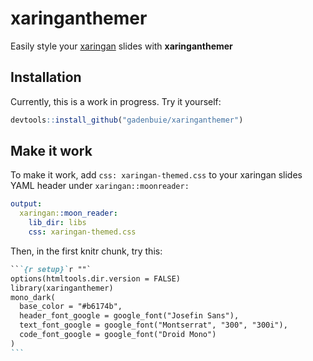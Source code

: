 # xaringanthemer

[xaringan]: https://github.com/yihui/xaringan

Easily style your [xaringan] slides with **xaringanthemer**

## Installation

Currently, this is a work in progress.
Try it yourself:

```r
devtools::install_github("gadenbuie/xaringanthemer")
```

## Make it work

To make it work, add `css: xaringan-themed.css` to your xaringan slides YAML header under `xaringan::moonreader:`

```yaml
output:
  xaringan::moon_reader:
    lib_dir: libs
    css: xaringan-themed.css
```

Then, in the first knitr chunk, try this:

````markdown
```{r setup}`r ""`
options(htmltools.dir.version = FALSE)
library(xaringanthemer)
mono_dark(
  base_color = "#b6174b",
  header_font_google = google_font("Josefin Sans"),
  text_font_google = google_font("Montserrat", "300", "300i"),
  code_font_google = google_font("Droid Mono")
)
```
````

